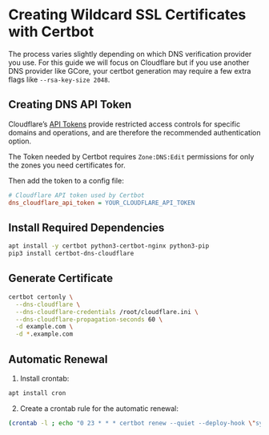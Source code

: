 # Creating Wildcard SSL Certificates with Certbot

The process varies slightly depending on which DNS verification provider you use. For this guide we will focus on Cloudflare but if you use another DNS provider like GCore, your certbot generation may require a few extra flags like `--rsa-key-size 2048`.

## Creating DNS API Token
Cloudflare’s [API Tokens](https://dash.cloudflare.com/profile/api-tokens) provide restricted access controls for specific domains and operations, and are therefore the recommended authentication option.

The Token needed by Certbot requires `Zone:DNS:Edit` permissions for only the zones you need certificates for.

Then add the token to a config file:
```ini filename="/root/cloudflare.ini" copy
# Cloudflare API token used by Certbot
dns_cloudflare_api_token = YOUR_CLOUDFLARE_API_TOKEN
```

## Install Required Dependencies
```bash copy
apt install -y certbot python3-certbot-nginx python3-pip
pip3 install certbot-dns-cloudflare
```

## Generate Certificate
```bash copy
certbot certonly \
  --dns-cloudflare \
  --dns-cloudflare-credentials /root/cloudflare.ini \
  --dns-cloudflare-propagation-seconds 60 \
  -d example.com \
  -d *.example.com
```

## Automatic Renewal
1) Install crontab:
```bash copy
apt install cron
```
2) Create a crontab rule for the automatic renewal:
```bash copy
(crontab -l ; echo "0 23 * * * certbot renew --quiet --deploy-hook \"systemctl restart nginx\"")| crontab -
```